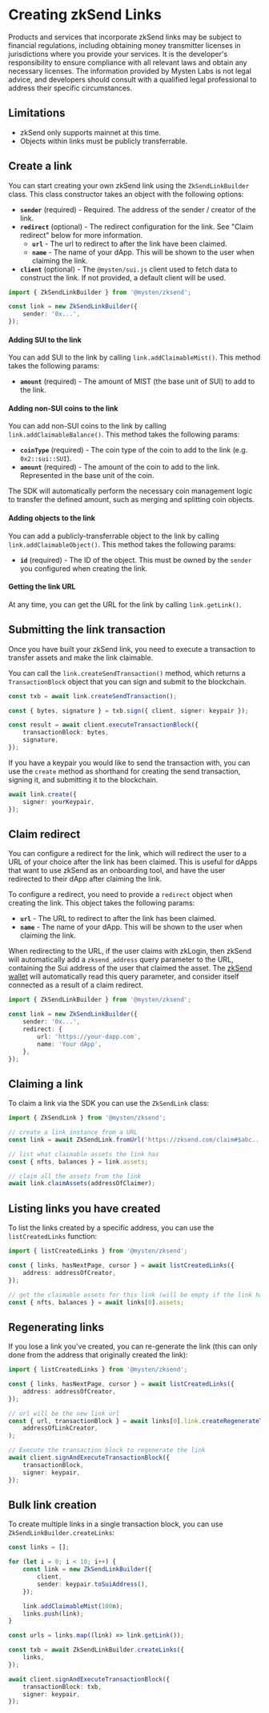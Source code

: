 
# Creating zkSend Links

<Callout type="warning">
    Products and services that incorporate zkSend links may be subject to financial regulations,
    including obtaining money transmitter licenses in jurisdictions where you provide your services.
    It is the developer's responsibility to ensure compliance with all relevant laws and obtain any
    necessary licenses. The information provided by Mysten Labs is not legal advice, and developers
    should consult with a qualified legal professional to address their specific circumstances.
</Callout>

## Limitations

-   zkSend only supports mainnet at this time.
-   Objects within links must be publicly transferrable.

## Create a link

You can start creating your own zkSend link using the `ZkSendLinkBuilder` class. This class
constructor takes an object with the following options:

-   **`sender`** (required) - Required. The address of the sender / creator of the link.
-   **`redirect`** (optional) - The redirect configuration for the link. See "Claim redirect" below
    for more information.
    -   **`url`** - The url to redirect to after the link have been claimed.
    -   **`name`** - The name of your dApp. This will be shown to the user when claiming the link.
-   **`client`** (optional) - The `@mysten/sui.js` client used to fetch data to construct the link.
    If not provided, a default client will be used.

```ts
import { ZkSendLinkBuilder } from '@mysten/zksend';

const link = new ZkSendLinkBuilder({
    sender: '0x...',
});
```

#### Adding SUI to the link

You can add SUI to the link by calling `link.addClaimableMist()`. This method takes the following
params:

-   **`amount`** (required) - The amount of MIST (the base unit of SUI) to add to the link.

#### Adding non-SUI coins to the link

You can add non-SUI coins to the link by calling `link.addClaimableBalance()`. This method takes the
following params:

-   **`coinType`** (required) - The coin type of the coin to add to the link (e.g. `0x2::sui::SUI`).
-   **`amount`** (required) - The amount of the coin to add to the link. Represented in the base
    unit of the coin.

The SDK will automatically perform the necessary coin management logic to transfer the defined
amount, such as merging and splitting coin objects.

#### Adding objects to the link

You can add a publicly-transferrable object to the link by calling `link.addClaimableObject()`. This
method takes the following params:

-   **`id`** (required) - The ID of the object. This must be owned by the `sender` you configured
    when creating the link.

#### Getting the link URL

At any time, you can get the URL for the link by calling `link.getLink()`.

## Submitting the link transaction

Once you have built your zkSend link, you need to execute a transaction to transfer assets and make
the link claimable.

You can call the `link.createSendTransaction()` method, which returns a `TransactionBlock` object
that you can sign and submit to the blockchain.

```ts
const txb = await link.createSendTransaction();

const { bytes, signature } = txb.sign({ client, signer: keypair });

const result = await client.executeTransactionBlock({
    transactionBlock: bytes,
    signature,
});
```

If you have a keypair you would like to send the transaction with, you can use the `create` method
as shorthand for creating the send transaction, signing it, and submitting it to the blockchain.

```ts
await link.create({
    signer: yourKeypair,
});
```

## Claim redirect

You can configure a redirect for the link, which will redirect the user to a URL of your choice
after the link has been claimed. This is useful for dApps that want to use zkSend as an onboarding
tool, and have the user redirected to their dApp after claiming the link.

To configure a redirect, you need to provide a `redirect` object when creating the link. This object
takes the following params:

-   **`url`** - The URL to redirect to after the link has been claimed.
-   **`name`** - The name of your dApp. This will be shown to the user when claiming the link.

When redirecting to the URL, if the user claims with zkLogin, then zkSend will automatically add a
`zksend_address` query parameter to the URL, containing the Sui address of the user that claimed the
asset. The [zkSend wallet](./dapp.mdx) will automatically read this query parameter, and consider
itself connected as a result of a claim redirect.

```ts
import { ZkSendLinkBuilder } from '@mysten/zksend';

const link = new ZkSendLinkBuilder({
    sender: '0x...',
    redirect: {
        url: 'https://your-dapp.com',
        name: 'Your dApp',
    },
});
```

## Claiming a link

To claim a link via the SDK you can use the `ZkSendLink` class:

```ts
import { ZkSendLink } from '@mysten/zksend';

// create a link instance from a URL
const link = await ZkSendLink.fromUrl('https://zksend.com/claim#$abc...');

// list what claimable assets the link has
const { nfts, balances } = link.assets;

// claim all the assets from the link
await link.claimAssets(addressOfClaimer);
```

## Listing links you have created

To list the links created by a specific address, you can use the `listCreatedLinks` function:

```ts
import { listCreatedLinks } from '@mysten/zksend';

const { links, hasNextPage, cursor } = await listCreatedLinks({
    address: addressOfCreator,
});

// get the claimable assets for this link (will be empty if the link has been claimed)
const { nfts, balances } = await links[0].assets;
```

## Regenerating links

If you lose a link you've created, you can re-generate the link (this can only done from the address
that originally created the link):

```ts
import { listCreatedLinks } from '@mysten/zksend';

const { links, hasNextPage, cursor } = await listCreatedLinks({
    address: addressOfCreator,
});

// url will be the new link url
const { url, transactionBlock } = await links[0].link.createRegenerateTransaction(
    addressOfLinkCreator,
);

// Execute the transaction block to regenerate the link
await client.signAndExecuteTransactionBlock({
    transactionBlock,
    signer: keypair,
});
```

## Bulk link creation

To create multiple links in a single transaction block, you can use `ZkSendLinkBuilder.createLinks`:

```ts
const links = [];

for (let i = 0; i < 10; i++) {
    const link = new ZkSendLinkBuilder({
        client,
        sender: keypair.toSuiAddress(),
    });

    link.addClaimableMist(100n);
    links.push(link);
}

const urls = links.map((link) => link.getLink());

const txb = await ZkSendLinkBuilder.createLinks({
    links,
});

await client.signAndExecuteTransactionBlock({
    transactionBlock: txb,
    signer: keypair,
});
```
